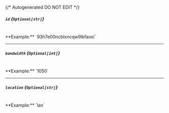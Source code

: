 {/* Autogenerated DO NOT EDIT  */}
##### `id` *{`Optional[str]`}*
<br/>
**Example:** `93h7e00ncblxncqw9lkfaoxi`

---
##### `bandwidth` *{`Optional[int]`}*
<br/>
**Example:** `1050`

---
##### `location` *{`Optional[str]`}*
<br/>
**Example:** `lan`


